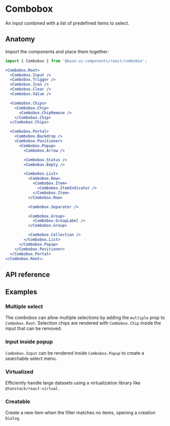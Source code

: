 # Combobox

<Subtitle>An input combined with a list of predefined items to select.</Subtitle>
<Meta
  name="description"
  content="A high-quality, unstyled React combobox component that renders an input combined with a list of predefined items to select."
/>

<Demo path="./demos/hero" />

## Anatomy

Import the components and place them together:

```jsx title="Anatomy"
import { Combobox } from '@base-ui-components/react/combobox';

<Combobox.Root>
  <Combobox.Input />
  <Combobox.Trigger />
  <Combobox.Icon />
  <Combobox.Clear />
  <Combobox.Value />

  <Combobox.Chips>
    <Combobox.Chip>
      <Combobox.ChipRemove />
    </Combobox.Chip>
  </Combobox.Chips>

  <Combobox.Portal>
    <Combobox.Backdrop />
    <Combobox.Positioner>
      <Combobox.Popup>
        <Combobox.Arrow />

        <Combobox.Status />
        <Combobox.Empty />

        <Combobox.List>
          <Combobox.Row>
            <Combobox.Item>
              <Combobox.ItemIndicator />
            </Combobox.Item>
          </Combobox.Row>

          <Combobox.Separator />

          <Combobox.Group>
            <Combobox.GroupLabel />
          </Combobox.Group>

          <Combobox.Collection />
        </Combobox.List>
      </Combobox.Popup>
    </Combobox.Positioner>
  </Combobox.Portal>
</Combobox.Root>;
```

## API reference

<Reference
  component="Combobox"
  parts="Root, Icon, Input, Value, Clear, Trigger, Chips, Chip, ChipRemove, List, Portal, Backdrop, Positioner, Popup, Arrow, Status, Empty, Collection, Row, Item, ItemIndicator, Group, GroupLabel, Separator"
/>

## Examples

### Multiple select

The combobox can allow multiple selections by adding the `multiple` prop to `Combobox.Root`. Selection chips are rendered with `Combobox.Chip` inside the input that can be removed.

<Demo path="./demos/multiple" compact />

### Input inside popup

`Combobox.Input` can be rendered inside `Combobox.Popup` to create a searchable select menu.

<Demo path="./demos/input-inside-popup" compact />

### Virtualized

Efficiently handle large datasets using a virtualization library like `@tanstack/react-virtual`.

<Demo path="./demos/virtualized" compact />

### Creatable

Create a new item when the filter matches no items, opening a creation `Dialog`.

<Demo path="./demos/creatable" compact />
